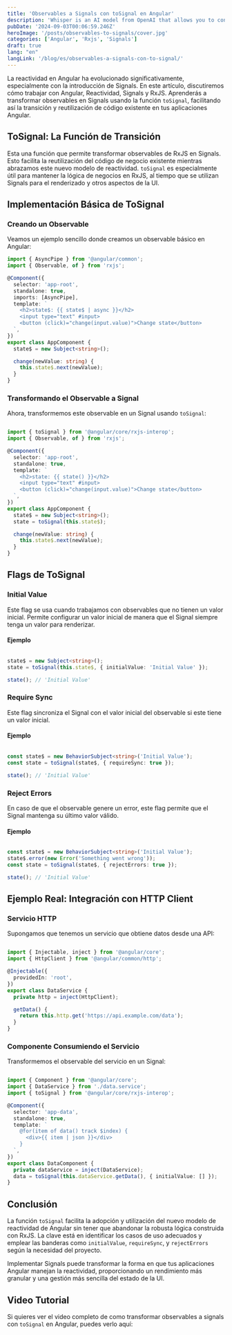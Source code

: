 ```yaml
---
title: 'Observables a Signals con toSignal en Angular'
description: 'Whisper is an AI model from OpenAI that allows you to convert any audio to text with high quality and accuracy.'
pubDate: '2024-09-03T00:06:59.246Z'
heroImage: '/posts/observables-to-signals/cover.jpg'
categories: ['Angular', 'Rxjs', 'Signals']
draft: true
lang: "en"
langLink: '/blog/es/observables-a-signals-con-to-signal/'
---
```



La reactividad en Angular ha evolucionado significativamente, especialmente con la introducción de Signals. En este artículo, discutiremos cómo trabajar con Angular, Reactividad, Signals y RxJS. Aprenderás a transformar observables en Signals usando la función `toSignal`, facilitando así la transición y reutilización de código existente en tus aplicaciones Angular.

## ToSignal: La Función de Transición

Esta una función que permite transformar observables de RxJS en Signals. Esto facilita la reutilización del código de negocio existente mientras abrazamos este nuevo modelo de reactividad. `toSignal` es especialmente útil para mantener la lógica de negocios en RxJS, al tiempo que se utilizan Signals para el renderizado y otros aspectos de la UI.

## Implementación Básica de ToSignal

### Creando un Observable

Veamos un ejemplo sencillo donde creamos un observable básico en Angular:

```ts
import { AsyncPipe } from '@angular/common';
import { Observable, of } from 'rxjs';

@Component({
  selector: 'app-root',
  standalone: true,
  imports: [AsyncPipe],
  template: `
    <h2>state$: {{ state$ | async }}</h2>
    <input type="text" #input>
    <button (click)="change(input.value)">Change state</button>
  `,
})
export class AppComponent {
  state$ = new Subject<string>();

  change(newValue: string) {
    this.state$.next(newValue);
  }
}
```

### Transformando el Observable a Signal

Ahora, transformemos este observable en un Signal usando `toSignal`:

```typescript

import { toSignal } from '@angular/core/rxjs-interop';
import { Observable, of } from 'rxjs';

@Component({
  selector: 'app-root',
  standalone: true,
  template: `
    <h2>state: {{ state() }}</h2>
    <input type="text" #input>
    <button (click)="change(input.value)">Change state</button>
  `,
})
export class AppComponent {
  state$ = new Subject<string>();
  state = toSignal(this.state$);

  change(newValue: string) {
    this.state$.next(newValue);
  }
}
```

## Flags de ToSignal

### Initial Value

Este flag se usa cuando trabajamos con observables que no tienen un valor inicial. Permite configurar un valor inicial de manera que el Signal siempre tenga un valor para renderizar.

#### Ejemplo

```typescript

state$ = new Subject<string>();
state = toSignal(this.state$, { initialValue: 'Initial Value' });

state(); // 'Initial Value'
```

### Require Sync

Este flag sincroniza el Signal con el valor inicial del observable si este tiene un valor inicial.

#### Ejemplo

```typescript

const state$ = new BehaviorSubject<string>('Initial Value');
const state = toSignal(state$, { requireSync: true });

state(); // 'Initial Value'
```

### Reject Errors

En caso de que el observable genere un error, este flag permite que el Signal mantenga su último valor válido.

#### Ejemplo

```typescript

const state$ = new BehaviorSubject<string>('Initial Value');
state$.error(new Error('Something went wrong'));
const state = toSignal(state$, { rejectErrors: true });

state(); // 'Initial Value'
```

## Ejemplo Real: Integración con HTTP Client

### Servicio HTTP

Supongamos que tenemos un servicio que obtiene datos desde una API:

```typescript

import { Injectable, inject } from '@angular/core';
import { HttpClient } from '@angular/common/http';

@Injectable({
  providedIn: 'root',
})
export class DataService {
  private http = inject(HttpClient);

  getData() {
    return this.http.get('https://api.example.com/data');
  }
}
```

### Componente Consumiendo el Servicio

Transformemos el observable del servicio en un Signal:

```typescript

import { Component } from '@angular/core';
import { DataService } from './data.service';
import { toSignal } from '@angular/core/rxjs-interop';

@Component({
  selector: 'app-data',
  standalone: true,
  template: `
    @for(item of data() track $index) {
      <div>{{ item | json }}</div>
    }
  `,
})
export class DataComponent {
  private dataService = inject(DataService);
  data = toSignal(this.dataService.getData(), { initialValue: [] });
}
```

## Conclusión

La función `toSignal` facilita la adopción y utilización del nuevo modelo de reactividad de Angular sin tener que abandonar la robusta lógica construida con RxJS. La clave está en identificar los casos de uso adecuados y emplear las banderas como `initialValue`, `requireSync`, y `rejectErrors` según la necesidad del proyecto.

Implementar Signals puede transformar la forma en que tus aplicaciones Angular manejan la reactividad, proporcionando un rendimiento más granular y una gestión más sencilla del estado de la UI.

## Video Tutorial

Si quieres ver el video completo de como transformar observables a signals con `toSignal` en Angular, puedes verlo aquí:

<YouTube id="https://youtu.be/hoYIUe_e4Rs" />
